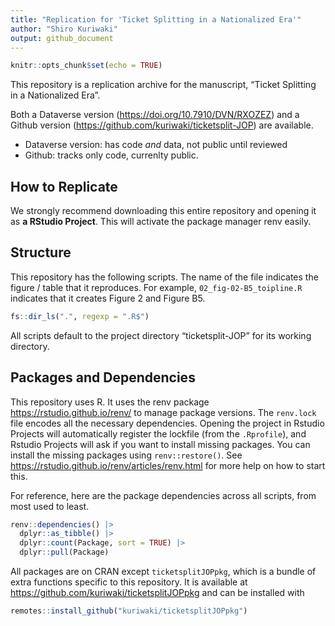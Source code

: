 ```yaml
---
title: "Replication for 'Ticket Splitting in a Nationalized Era'"
author: "Shiro Kuriwaki"
output: github_document
---
```


```r
knitr::opts_chunk$set(echo = TRUE)
```

This repository is a replication archive for the manuscript, "Ticket Splitting in a Nationalized Era". 

Both a Dataverse version (<https://doi.org/10.7910/DVN/RXOZEZ>) and a Github version (<https://github.com/kuriwaki/ticketsplit-JOP>) are available. 

* Dataverse version: has code _and_ data, not public until reviewed
* Github: tracks only code, currenlty public.

## How to Replicate 

We strongly recommend downloading this entire repository and opening it as __a RStudio Project__.
This will activate the package manager renv easily. 

## Structure

This repository has the following scripts. The name of the file indicates the figure / table that it reproduces.
For example, `02_fig-02-B5_toipline.R` indicates that it creates Figure 2 and Figure B5.

```r
fs::dir_ls(".", regexp = ".R$")
```
All scripts default to the project directory "ticketsplit-JOP" for its working directory.


## Packages and Dependencies

This repository uses R. It uses the renv package <https://rstudio.github.io/renv/> to manage package versions. 
The `renv.lock` file encodes all the  necessary dependencies. 
Opening the project in Rstudio Projects will automatically register the lockfile (from the `.Rprofile`), and Rstudio Projects will ask if you want to install missing packages. 
You can install the missing packages using `renv::restore()`. 
See <https://rstudio.github.io/renv/articles/renv.html> for more help on how to start this. 

For reference, here are the package dependencies across all scripts, from most used to least.


```r
renv::dependencies() |> 
  dplyr::as_tibble() |> 
  dplyr::count(Package, sort = TRUE) |> 
  dplyr::pull(Package)
```


All packages are on CRAN except `ticketsplitJOPpkg`, which is a bundle of extra functions specific to this repository. 
It is available at <https://github.com/kuriwaki/ticketsplitJOPpkg> and can be installed with 

```r
remotes::install_github("kuriwaki/ticketsplitJOPpkg")
```

